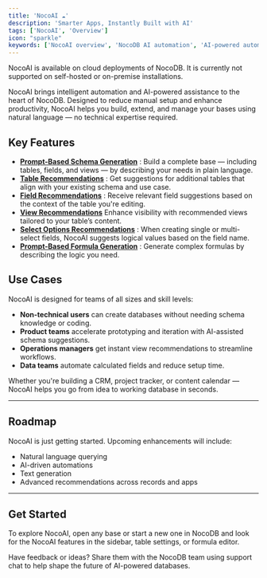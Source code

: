 ```yaml
---
title: 'NocoAI ☁'
description: 'Smarter Apps, Instantly Built with AI'
tags: ['NocoAI', 'Overview']
icon: "sparkle"
keywords: ['NocoAI overview', 'NocoDB AI automation', 'AI-powered automation', 'NocoDB cloud AI']
---
```


<Callout type="info">NocoAI is available on cloud deployments of NocoDB. It is currently not supported on self-hosted or on-premise installations.</Callout>

NocoAI brings intelligent automation and AI-powered assistance to the heart of NocoDB. Designed to reduce manual setup and enhance productivity, NocoAI helps you build, extend, and manage your bases using natural language — no technical expertise required.


## Key Features

- **[Prompt-Based Schema Generation](/docs/product-docs/noco-ai/create-base)** : Build a complete base — including tables, fields, and views — by describing your needs in plain language.
- **[Table Recommendations](/docs/product-docs/noco-ai/create-table)** : Get suggestions for additional tables that align with your existing schema and use case.
- **[Field Recommendations](/docs/product-docs/noco-ai/create-field)** : Receive relevant field suggestions based on the context of the table you're editing.
- **[View Recommendations](/docs/product-docs/noco-ai/create-view)**
Enhance visibility with recommended views tailored to your table’s content.
- **[Select Options Recommendations](/docs/product-docs/noco-ai/create-options)** : When creating single or multi-select fields, NocoAI suggests logical values based on the field name.
- **[Prompt-Based Formula Generation](/docs/product-docs/noco-ai/create-formula)** : Generate complex formulas by describing the logic you need.

## Use Cases

NocoAI is designed for teams of all sizes and skill levels:

* **Non-technical users** can create databases without needing schema knowledge or coding.
* **Product teams** accelerate prototyping and iteration with AI-assisted schema suggestions.
* **Operations managers** get instant view recommendations to streamline workflows.
* **Data teams** automate calculated fields and reduce setup time.

Whether you're building a CRM, project tracker, or content calendar — NocoAI helps you go from idea to working database in seconds.

---

## Roadmap

NocoAI is just getting started. Upcoming enhancements will include:

* Natural language querying
* AI-driven automations
* Text generation
* Advanced recommendations across records and apps

---

## Get Started

To explore NocoAI, open any base or start a new one in NocoDB and look for the NocoAI features in the sidebar, table settings, or formula editor.

Have feedback or ideas? Share them with the NocoDB team using support chat to help shape the future of AI-powered databases.
